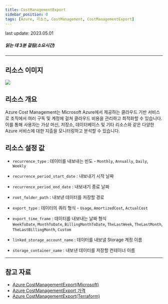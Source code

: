 ```yaml
---
title: CostManagementExport
sidebar_position: 0
tags: [Azure, 리소스, CostManagement, CostManagementExport]
---
```



<span className="theme-doc-version-badge badge badge--secondary">
    last update: 2023.05.01
</span>

##### 읽는 데 3분 걸림(소요시간)

*****

## 리소스 이미지
<img src={icon} />

## 리소스 개요
Azure Cost Management는 Microsoft Azure에서 제공하는 클라우드 기반 서비스로 조직에서 여러 구독 및 계정에 걸쳐 클라우드 비용을 관리하고 최적화할 수 있습니다. 
이를 통해 사용자는 가상 머신, 저장소, 데이터베이스 및 기타 리소스와 같은 다양한 Azure 서비스에 대한 지출을 모니터링하고 분석할 수 있습니다.





## 리소스 설정 값
- ```recurrence_type``` : 데이터를 내보내는 빈도 - ```Monthly```, ```Annually```, ```Daily```, ```Weekly```

- ```recurrence_period_start_date``` : 내보내기 시작 날짜 

- ```recurrence_period_end_date``` : 내보내기 종료 날짜

- ```root_folder_path``` : 내보낸 데이터를 저장할 경로 

- ```export_type``` : 데이터의 쿼리 형식 - ```Usage```, ```AmortizedCost```, ```ActualCost```

- ```export_time_frame``` : 데이터를 내보내는 날짜 형식   
  ```WeekToDate```, ```MonthToDate```, ```BillingMonthToDate```, ```TheLastWeek```, ```TheLastMonth```, ```TheLastBillingMonth```, ```Custom```

- ```linked_storage_account_name``` : 데이터를 내보낼 Storage 계정 이름

- ```storage_container_name``` :   내보낸 데이터를 저장할 컨테이너 이름





*****
## 참고 자료
- [Azure CostManagementExport(Microsoft)](https://learn.microsoft.com/ko-kr/azure/cost-management-billing/cost-management-billing-overview)
- [Azure CostManagementExport 가격](https://azure.microsoft.com/en-us/pricing/details/cost-management/) 
- [Azure CostManagementExport(Terraform)](https://registry.terraform.io/providers/hashicorp/azurerm/latest/docs/resources/resource_group_cost_management_export)
